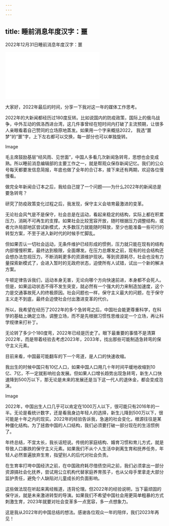 ```yaml
---
---
---
```

title: 睡前消息年度汉字：噩
---

2022年12月31日睡前消息年度汉字：噩

<iframe src="//player.bilibili.com/player.html?aid=564501267&bvid=BV1Lv4y1B7Qj&cid=945092234&page=1" scrolling="no" border="0" frameborder="no" framespacing="0" allowfullscreen> </iframe>

大家好，2022年最后的时间，分享一下我对这一年的媒体工作思考。



2022年的大新闻都经历过180度反转。比如说国内的防疫政策，国际上的俄乌战争，中外互动的佩洛西进台湾，这几件事曾经在短时间内打破了主流预期，让很多人亲眼看着自己赞同的立场原地蒸发。如果用一个字来概括2022， 我选“噩梦”的“噩”字，上下左右都可以交换，每一部分也可以单独旋转。

Image



毛主席鼓励基层“经风雨、见世面”，中国人多看几次新闻急转弯，思想也会变成熟。所以睡前消息编辑部的主要工作之一，就是帮观众保存新闻记忆。我们的公众号每天都要发信息简报，年底也做了全年的合订本，接下来还有两期，欢迎各位慢慢看。




做完全年新闻合订本之后，我给自己提了一个问题——为什么2022年的新闻总是要急转弯？



研究了防疫政策变化过程之后，我发现，保守主义会培育最激进的变革。



无论社会风气是不是保守，社会总是在运动，看起来稳定的结构，实际上都在积累压力，消耗不可再生的支撑。如果社会比较宽容开放，随时根据压力调整结构，或者允许局部地区尝试新模式，大多数压力就能随时释放，至少也能准备一些可行的转型方案，不至于进入新时代的时候手忙脚乱。



但如果否认一切社会运动，无条件维护已经形成的惯例，压力就只能在现有的结构内部慢慢积累，最终达到极限，全面爆发。在压力总爆发之前，现有的社会结构还会想办法忽视压力，不断消耗更多的资源维护现状。等到资源耗尽，社会也没有力量探索新模式了，会进入暂时的无政府状态，迫使所有人试错，试出一个新的解决方案。



牛顿定律告诉我们，运动本身无害，无论向哪个方向快速前进，本身都不会死人。但是，如果运动状态不得不发生突变，就必然有一个强大的力来制造加速度，这个力是交通事故死人的终极原因。社会问题也一样，保守主义最大的问题，在于保守主义走不到底，最终会迫使社会付出激进变革的代价。



所以，我希望在经历了2022年的多个急转弯之后，中国社会能更尊重科学，在科学的基础上确定立场，调整立场，而不是先根据习惯性思维设定一个立场，再让科学规律来打补丁。




无论转了多少个180度弯，2022年已经是历史了。眼下最重要的事情不是清算2022年，而是带着经验去考虑2023年，2033年，找出那些可能制造急转弯的保守主义元素。



目前来看，中国最可能翻车的下一个弯道，是人口的快速收缩。



我出生的时候中国只有10亿人口，如果中国人口用几十年时间平缓地收缩到10亿、7亿，不一定就影响社会发展。但如果人口增长趋势出现急转弯，新生人口快速降到500万以下，那无论是未来的发展还是当下这一代人的退休金，都会变成泡沫。


Image



2022年，中国出生人口几乎可以肯定在1000万人以下，很可能只有2016年的一半。无论是看统计数字，还是看我身边年轻人的选择，新生儿降到500万以下，很可能是十年之内的现实。2022年的经验告诉我，急速的社会变化，根源往往是某种僵化结构。为了拯救中国的人口结构，我们必须要打破一部分现在的生活惯例了。



年终总结，不宜太长，我长话短说。传统的家庭结构、婚育习惯和育儿方式，就是导致人口暴跌的保守主义元素。如果我们不从个人生活中剥离生育和抚养任务，年轻人必然普遍放弃生育，指望别人的后代对社会负责。



在生育率打垮中国经济之前，在中国政府耗尽借债空间之前，我们必须拿出一部分资源搞社会化抚养，尝试用公立机构代替家庭养育孩子，也从父母手里拿走大部分监护责任，避免个人缺陷对儿童成长的负面影响。



这些做法现在听起来离经叛道，违背伦理。但2022年的经验说明，当下最顽固的保守派，就是未来激进转型的导演。如果我们不希望中国社会用更简单粗暴的方式刺激生育，2023年就要对社会变革多一点宽容，多一点想象力。



这是我从2022年的中国总结的想法。感谢各位观众一年的陪伴，我们2023年再见！